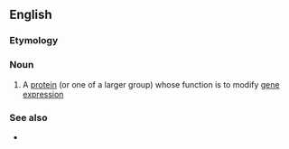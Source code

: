 ==English==

===Etymology===
{{prefix|en|tri|thorax}}

===Noun===
{{en-noun|-}}

# {{lb|en|biochemistry}} A [[protein]] (or one of a larger group) whose function is to modify [[gene]] [[expression]]
#: {{syn|en|q1=abbreviation|trx|TRX}}

===See also===
* {{l|en|polycomb}}